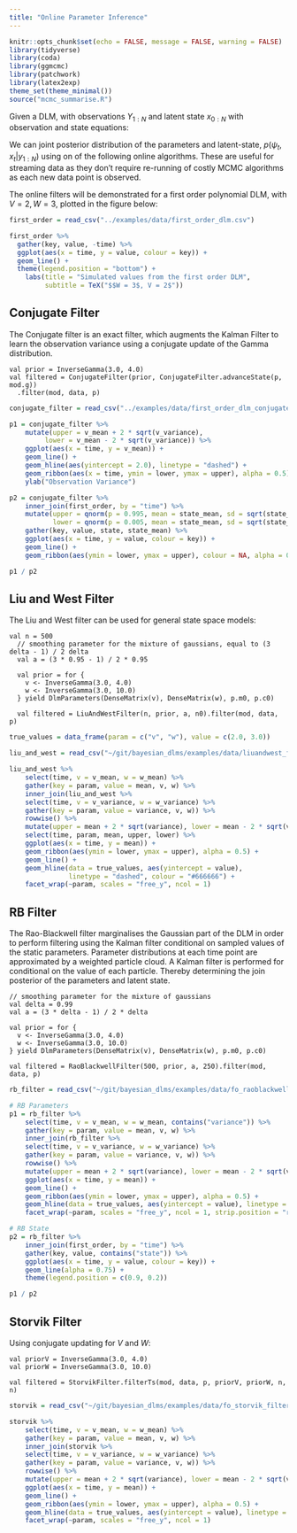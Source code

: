 ```yaml
---
title: "Online Parameter Inference"
---
```


```r
knitr::opts_chunk$set(echo = FALSE, message = FALSE, warning = FALSE)
library(tidyverse)
library(coda)
library(ggmcmc)
library(patchwork)
library(latex2exp)
theme_set(theme_minimal())
source("mcmc_summarise.R")
```

Given a DLM, with observations $Y_{1:N}$ and latent state $x_{0:N}$ with observation and state equations:

\begin{align*}
Y_t &= F_t^Tx_t + v_t, & v_t &\sim \mathcal{N}(0, V_t), \\
X_t &= G_tx_{t-1} + w_t, & w_t &\sim \mathcal{N}(0, W_t), \\
x_0 &\sim \mathcal{N}(m_0, C_0)
\end{align*}

We can joint posterior distribution of the parameters and latent-state, $p(\psi_t, x_t|y_{1:N})$ using on of the following online algorithms. These are useful for streaming data as they don't require re-running of costly MCMC algorithms as each new data point is observed. 

The online filters will be demonstrated for a first order polynomial DLM, with $V = 2, W = 3$, plotted in the figure below:

```r
first_order = read_csv("../examples/data/first_order_dlm.csv")

first_order %>%
  gather(key, value, -time) %>%
  ggplot(aes(x = time, y = value, colour = key)) +
  geom_line() +
  theme(legend.position = "bottom") +
    labs(title = "Simulated values from the first order DLM",
         subtitle = TeX("$$W = 3$, V = 2$"))
```

## Conjugate Filter

The Conjugate filter is an exact filter, which augments the Kalman Filter to learn the observation variance using a conjugate update of the Gamma distribution.

```tut
val prior = InverseGamma(3.0, 4.0)
val filtered = ConjugateFilter(prior, ConjugateFilter.advanceState(p, mod.g))
  .filter(mod, data, p)
```

```r
conjugate_filter = read_csv("../examples/data/first_order_dlm_conjugate_filtered.csv")

p1 = conjugate_filter %>%
    mutate(upper = v_mean + 2 * sqrt(v_variance),
         lower = v_mean - 2 * sqrt(v_variance)) %>%
    ggplot(aes(x = time, y = v_mean)) +
    geom_line() +
    geom_hline(aes(yintercept = 2.0), linetype = "dashed") +
    geom_ribbon(aes(x = time, ymin = lower, ymax = upper), alpha = 0.5) +
    ylab("Observation Variance")

p2 = conjugate_filter %>%
    inner_join(first_order, by = "time") %>%
    mutate(upper = qnorm(p = 0.995, mean = state_mean, sd = sqrt(state_variance)),
           lower = qnorm(p = 0.005, mean = state_mean, sd = sqrt(state_variance))) %>%
    gather(key, value, state, state_mean) %>%
    ggplot(aes(x = time, y = value, colour = key)) +
    geom_line() +
    geom_ribbon(aes(ymin = lower, ymax = upper), colour = NA, alpha = 0.5)

p1 / p2
```

## Liu and West Filter

The Liu and West filter can be used for general state space models:

```tut
val n = 500
  // smoothing parameter for the mixture of gaussians, equal to (3 delta - 1) / 2 delta
  val a = (3 * 0.95 - 1) / 2 * 0.95

  val prior = for {
    v <- InverseGamma(3.0, 4.0)
    w <- InverseGamma(3.0, 10.0)
  } yield DlmParameters(DenseMatrix(v), DenseMatrix(w), p.m0, p.c0)

  val filtered = LiuAndWestFilter(n, prior, a, n0).filter(mod, data, p)
```

```r
true_values = data_frame(param = c("v", "w"), value = c(2.0, 3.0))

liu_and_west = read_csv("~/git/bayesian_dlms/examples/data/liuandwest_filtered.csv")

liu_and_west %>%
    select(time, v = v_mean, w = w_mean) %>%
    gather(key = param, value = mean, v, w) %>%
    inner_join(liu_and_west %>%
    select(time, v = v_variance, w = w_variance) %>%
    gather(key = param, value = variance, v, w)) %>%
    rowwise() %>%
    mutate(upper = mean + 2 * sqrt(variance), lower = mean - 2 * sqrt(variance)) %>%
    select(time, param, mean, upper, lower) %>%
    ggplot(aes(x = time, y = mean)) +
    geom_ribbon(aes(ymin = lower, ymax = upper), alpha = 0.5) +
    geom_line() +
    geom_hline(data = true_values, aes(yintercept = value), 
               linetype = "dashed", colour = "#666666") +
    facet_wrap(~param, scales = "free_y", ncol = 1)
```

## RB Filter

The Rao-Blackwell filter marginalises the Gaussian part of the DLM in order to perform filtering using the Kalman filter conditional on sampled values of the static parameters. Parameter distributions at each time point are approximated by a weighted particle cloud. A Kalman filter is performed for conditional on the value of each particle. Thereby determining the join posterior of the parameters and latent state.

```tut
// smoothing parameter for the mixture of gaussians
val delta = 0.99
val a = (3 * delta - 1) / 2 * delta

val prior = for {
  v <- InverseGamma(3.0, 4.0)
  w <- InverseGamma(3.0, 10.0)
} yield DlmParameters(DenseMatrix(v), DenseMatrix(w), p.m0, p.c0)

val filtered = RaoBlackwellFilter(500, prior, a, 250).filter(mod, data, p)
```

```r
rb_filter = read_csv("~/git/bayesian_dlms/examples/data/fo_raoblackwellfilter.csv")

# RB Parameters
p1 = rb_filter %>%
    select(time, v = v_mean, w = w_mean, contains("variance")) %>%
    gather(key = param, value = mean, v, w) %>%
    inner_join(rb_filter %>%
    select(time, v = v_variance, w = w_variance) %>%
    gather(key = param, value = variance, v, w)) %>%
    rowwise() %>%
    mutate(upper = mean + 2 * sqrt(variance), lower = mean - 2 * sqrt(variance)) %>%
    ggplot(aes(x = time, y = mean)) +
    geom_line() +
    geom_ribbon(aes(ymin = lower, ymax = upper), alpha = 0.5) +
    geom_hline(data = true_values, aes(yintercept = value), linetype = "dashed", colour = "#666666") +
    facet_wrap(~param, scales = "free_y", ncol = 1, strip.position = "right")

# RB State
p2 = rb_filter %>%
    inner_join(first_order, by = "time") %>%
    gather(key, value, contains("state")) %>%
    ggplot(aes(x = time, y = value, colour = key)) +
    geom_line(alpha = 0.75) +
    theme(legend.position = c(0.9, 0.2))

p1 / p2
```

## Storvik Filter

Using conjugate updating for $V$ and $W$:

```tut
val priorV = InverseGamma(3.0, 4.0)
val priorW = InverseGamma(3.0, 10.0)

val filtered = StorvikFilter.filterTs(mod, data, p, priorV, priorW, n, n)
```

```r
storvik = read_csv("~/git/bayesian_dlms/examples/data/fo_storvik_filtered.csv")

storvik %>%
    select(time, v = v_mean, w = w_mean) %>%
    gather(key = param, value = mean, v, w) %>%
    inner_join(storvik %>%
    select(time, v = v_variance, w = w_variance) %>%
    gather(key = param, value = variance, v, w)) %>%
    rowwise() %>%
    mutate(upper = mean + 2 * sqrt(variance), lower = mean - 2 * sqrt(variance)) %>%
    ggplot(aes(x = time, y = mean)) +
    geom_line() +
    geom_ribbon(aes(ymin = lower, ymax = upper), alpha = 0.5) +
    geom_hline(data = true_values, aes(yintercept = value), linetype = "dashed", colour = "#666666") +
    facet_wrap(~param, scales = "free_y", ncol = 1)

```

